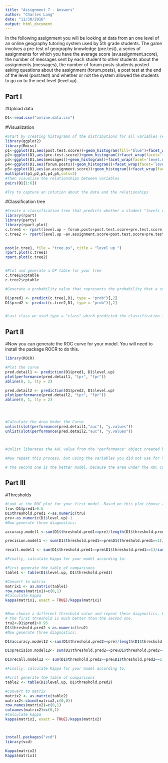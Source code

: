 ```yaml
---
title: "Assignment 7 - Answers"
author: "Charles Lang"
date: "11/30/2016"
output: html_document
---
```


In the following assignment you will be looking at data from an one level of an online geography tutoring system used by 5th grade students. The game involves a pre-test of geography knowledge (pre.test), a series of assignments for which you have the average score (av.assignment.score),  the number of messages sent by each student to other students about the assignments (messages), the number of forum posts students posted asking questions about the assignment (forum.posts), a post test at the end of the level (post.test) and whether or not the system allowed the students to go on to the next level (level.up).  

## Part I

#Upload data
```r
D1<-read.csv("online.data.csv")
```

#Visualization 
```r
#Start by creating histograms of the distributions for all variables (#HINT: look up "facet" in the ggplot documentation)
library(ggplot2)
library(Rmisc)
p1<-ggplot(D1,aes(post.test.score))+geom_histogram(fill="blue")+facet_wrap(facet='level.up')
p2<-ggplot(D1,aes(pre.test.score))+geom_histogram()+facet_wrap(facet='level.up')
p3<-ggplot(D1,aes(messages))+geom_histogram()+facet_wrap(facet='level.up')
p4<-ggplot(D1,aes(forum.posts))+geom_histogram()+facet_wrap(facet='level.up')
p5<-ggplot(D1,aes(av.assignment.score))+geom_histogram()+facet_wrap(facet='level.up')
multiplot(p1,p2,p3,p4,p5,cols=2)
#Then visualize the relationships between variables
pairs(D1[1:6])

#Try to capture an intution about the data and the relationships


```
#Classification tree
```r
#Create a classification tree that predicts whether a student "levels up" in the online course using three variables of your choice (As we did last time, set all controls to their minimums)
library(rpart)
library(party)
library(rpart.plot)
c.tree1 <- rpart(level.up ~ forum.posts+post.test.score+pre.test.score, method="class", data=D1) 
c.tree2 <- rpart(level.up ~av.assignment.score+post.test.score+pre.test.score, method="class", data=D1) 
 

post(c.tree1, file = "tree.ps", title = "level up ")
rpart.plot(c.tree1)
rpart.plot(c.tree2)


#Plot and generate a CP table for your tree 
c.tree1$cptable
c.tree2$cptable

#Generate a probability value that represents the probability that a student levels up based your classification tree 

D1$pred1 <- predict(c.tree1,D1, type = "prob")[,2]
D1$pred2 <- predict(c.tree2,D1, type = "prob")[,2]


#Last class we used type = "class" which predicted the classification for us, this time we are using type = "prob" to see the probability that our classififcation is based on.

```
## Part II
#Now you can generate the ROC curve for your model. You will need to install the package ROCR to do this.
```r
library(ROCR)

#Plot the curve
pred.detail1 <- prediction(D1$pred1, D1$level.up) 
plot(performance(pred.detail1, "tpr", "fpr"))
abline(0, 1, lty = 2)

pred.detail2 <- prediction(D1$pred2, D1$level.up) 
plot(performance(pred.detail2, "tpr", "fpr"))
abline(0, 1, lty = 2)




#Calculate the Area Under the Curve
unlist(slot(performance(pred.detail1,"auc"), "y.values"))
unlist(slot(performance(pred.detail2,"auc"), "y.values"))



#Unlist liberates the AUC value from the "performance" object created by ROCR

#Now repeat this process, but using the variables you did not use for the previous model and compare the plots & results of your two models. Which one do you think was the better model? Why?

# the second one is the better model, because the area under the ROC curve is larger than the others.

```
## Part III
#Thresholds
```r
#Look at the ROC plot for your first model. Based on this plot choose a probability threshold that balances capturing the most correct predictions against false positives. Then generate a new variable in your data set that classifies each student according to your chosen threshold.
tru<-D1$pred1>0.5
D1$threshold.pred1 <-as.numeric(tru)
pre<-as.numeric(D1$level.up)-1
#Now generate three diagnostics:

accuracy.model1 <-sum(D1$threshold.pred1==pre)/length(D1$threshold.pred1)

precision.model1 <- sum(D1$threshold.pred1==pre&D1$threshold.pred1==1)/sum(D1$threshold.pre1)

recall.model1 <- sum(D1$threshold.pred1==pre&D1$threshold.pred1==1)/sum(pre)

#Finally, calculate Kappa for your model according to:

#First generate the table of comparisons
table1 <- table(D1$level.up, D1$threshold.pred1)

#Convert to matrix
matrix1 <- as.matrix(table1)
row.names(matrix1)=c(0,1)
#Calculate kappa
kappa(matrix1, exact = TRUE)/kappa(matrix1)


#Now choose a different threshold value and repeat these diagnostics. What conclusions can you draw about your two thresholds?
# the first threshold is much better than the second one.
tru2<-D1$pred1>0.95
D1$threshold.pred2 <-as.numeric(tru2)
#Now generate three diagnostics:

D1$accuracy.model12 <-sum(D1$threshold.pred2==pre)/length(D1$threshold.pred2)

D1$precision.model12<- sum(D1$threshold.pred2==pre&D1$threshold.pred2==1)/length(D1$threshold.pred2)

D1$recall.model12 <- sum(D1$threshold.pred2==pre&D1$threshold.pred2==1)/sum(pre)

#Finally, calculate Kappa for your model according to:

#First generate the table of comparisons
table2 <- table(D1$level.up, D1$threshold.pred2)

#Convert to matrix
matrix2 <- as.matrix(table2)
matrix2<-cbind(matrix2,c(0,0))
row.names(matrix2)=c(0,1)
colnames(matrix2)=c(0,1)
#Calculate kappa
kappa(matrix2, exact = TRUE)/kappa(matrix2)



install.packages("vcd")
library(vcd)

Kappa(matrix2)
Kappa(matrix1)
```


